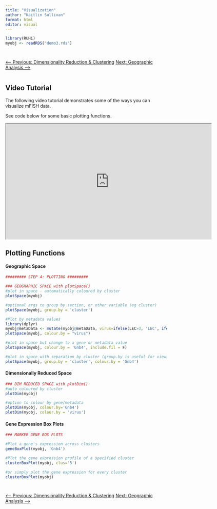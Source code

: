 ```yaml
---
title: "Visualization"
author: "Kaitlin Sullivan"
format: html
editor: visual
---
```


```r
library(RUHi)
myobj <- readRDS("demo3.rds")
```

::: {style="display: flex; justify-content: space-between; margin-top: 2em;"}
<a href="07_dimred-clustering.qmd" class="btn btn-outline-secondary">⟵ Previous: Dimensionality Reduction & Clustering</a> <a href="09_geographic-analysis.qmd" class="btn btn-primary">Next: Geographic Analysis ⟶</a>
:::

## Video Tutorial

The following video tutorial demonstrates some of the ways you can visualize mFISH data.

See code below for some basic plotting functions.

::: center
<iframe src="https://www.youtube.com/embed/DKMQuPOA8Ns" width="640" height="360" allowfullscreen>

</iframe>
:::

## Plotting Functions

#### Geographic Space

```r
######### STEP 4: PLOTTING #########

### GEOGRAPHIC SPACE with plotSpace()
#plot in space - automatically coloured by cluster
plotSpace(myobj)

#optional args to group by section, or other variable (eg cluster)
plotSpace(myobj, group.by = 'cluster')

#Plot by metadata values
library(dplyr)
myobj@metaData <- mutate(myobj@metaData, virus=ifelse(LEC>3, 'LEC', ifelse(RSC>3, 'RSC', 'None')))
plotSpace(myobj, colour.by = "virus")

#plot in space but change to a gene or metadata value
plotSpace(myobj, colour.by = 'Gnb4', include.fil = F)

#plot in space with separation by cluster (group.by is useful for viewing multiple sections as well)
plotSpace(myobj, group.by = 'cluster', colour.by = 'Gnb4')
```

#### Dimensionally Reduced Space

```r
### DIM REDUCED SPACE with plotDim()
#auto coloured by cluster
plotDim(myobj)

#option to colour by gene/metadata 
plotDim(myobj, colour.by='Gnb4')
plotDim(myobj, colour.by = 'virus')
```

#### Gene Expression Box Plots

```r
### MARKER GENE BOX PLOTS

#Plot a gene's expression across clusters
geneBoxPlot(myobj, 'Gnb4')

#Plot the gene expression profile of a specified cluster
clusterBoxPlot(myobj, clus='5')

#or simply plot the gene expression for every cluster
clusterBoxPlot(myobj)
```

::: {style="display: flex; justify-content: space-between; margin-top: 2em;"}
<a href="07_dimred-clustering.qmd" class="btn btn-outline-secondary">⟵ Previous: Dimensionality Reduction & Clustering</a> <a href="09_geographic-analysis.qmd" class="btn btn-primary">Next: Geographic Analysis ⟶</a>
:::
